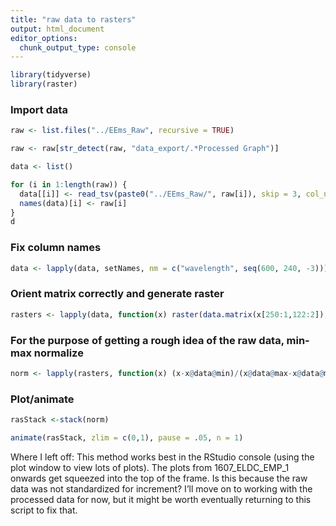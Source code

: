 ```yaml
---
title: "raw data to rasters"
output: html_document
editor_options: 
  chunk_output_type: console
---
```


```r
library(tidyverse)
library(raster)
```

### Import data

```r

raw <- list.files("../EEms_Raw", recursive = TRUE)

raw <- raw[str_detect(raw, "data_export/.*Processed Graph")]

data <- list()

for (i in 1:length(raw)) {
  data[[i]] <- read_tsv(paste0("../EEms_Raw/", raw[i]), skip = 3, col_names = FALSE)
  names(data)[i] <- raw[i]
}
d
```

### Fix column names

```r

data <- lapply(data, setNames, nm = c("wavelength", seq(600, 240, -3)))

```

### Orient matrix correctly and generate raster

```r

rasters <- lapply(data, function(x) raster(data.matrix(x[250:1,122:2]), xmn=240, xmx = 600, ymn = 212, ymx = 620))

```

### For the purpose of getting a rough idea of the raw data, min-max normalize

```r

norm <- lapply(rasters, function(x) (x-x@data@min)/(x@data@max-x@data@min))

```


### Plot/animate

```r

rasStack <-stack(norm)

animate(rasStack, zlim = c(0,1), pause = .05, n = 1)

```

Where I left off: This method works best in the RStudio console (using the plot window to view lots of plots). The plots from 1607_ELDC_EMP_1 onwards get squeezed into the top of the frame. Is this because the raw data was not standardized for increment? I'll move on to working with the processed data for now, but it might be worth eventually returning to this script to fix that.